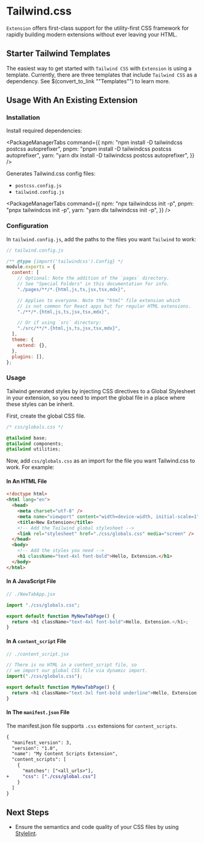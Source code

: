 # Tailwind.css


`Extension` offers first-class support for the utility-first CSS framework for rapidly building modern extensions without ever leaving your HTML.

## Starter Tailwind Templates

The easiest way to get started with `Tailwind CSS` with `Extension` is using a template. Currently, there are three templates that include `Tailwind CSS` as a dependency. See $(convert_to_link ""Templates"") to learn more.

## Usage With An Existing Extension

### Installation

Install required dependencies:

<PackageManagerTabs
  command={{
    npm: "npm install -D tailwindcss postcss autoprefixer",
    pnpm: "pnpm install -D tailwindcss postcss autoprefixer",
    yarn: "yarn dlx install -D tailwindcss postcss autoprefixer",
  }}
/>

Generates Tailwind.css config files:

- `postcss.config.js`
- `tailwind.config.js`

<PackageManagerTabs
  command={{
    npm: "npx tailwindcss init -p",
    pnpm: "pnpx tailwindcss init -p",
    yarn: "yarn dlx tailwindcss init -p",
  }}
/>

### Configuration

In `tailwind.config.js`, add the paths to the files you want `Tailwind` to work:

```js
// tailwind.config.js

/** @type {import('tailwindcss').Config} */
module.exports = {
  content: [
    // Optional: Note the addition of the `pages` directory.
    // See "Special Folders" in this documentation for info.
    "./pages/**/*.{html,js,ts,jsx,tsx,mdx}",

    // Applies to everyone. Note the "html" file extension which
    // is not common for React apps but for regular HTML extensions.
    "./**/*.{html,js,ts,jsx,tsx,mdx}",

    // Or if using `src` directory:
    "./src/**/*.{html,js,ts,jsx,tsx,mdx}",
  ],
  theme: {
    extend: {},
  },
  plugins: [],
};
```

### Usage

Tailwind generated styles by injecting CSS directives to a Global Stylesheet in your extension, so you need to import the global file in a place where these styles can be inherit.

First, create the global CSS file.

```css
/* css/globals.css */

@tailwind base;
@tailwind components;
@tailwind utilities;
```

Now, add `css/globals.css` as an import for the file you want Tailwind.css to work. For example:

#### In An HTML File

```html
<!doctype html>
<html lang="en">
  <head>
    <meta charset="utf-8" />
    <meta name="viewport" content="width=device-width, initial-scale=1" />
    <title>New Extension</title>
    <!-- Add the Tailwind global stylesheet -->
    <link rel="stylesheet" href="./css/globals.css" media="screen" />
  </head>
  <body>
    <!-- Add the styles you need -->
    <h1 className="text-4xl font-bold">Hello, Extension.</h1>
  </body>
</html>
```

#### In A JavaScript File

```js
// ./NewTabApp.jsx

import "./css/globals.css";

export default function MyNewTabPage() {
  return <h1 className="text-4xl font-bold">Hello, Extension.</h1>;
}
```

#### In A `content_script` File

```js
// ./content_script.jsx

// There is no HTML in a content_script file, so
// we import our global CSS file via dynamic import.
import("./css/globals.css");

export default function MyNewTabPage() {
  return <h1 className="text-3xl font-bold underline">Hello, Extension!</h1>;
}
```

#### In The `manifest.json` File

The manifest.json file supports `.css` extensions for `content_scripts`.

```diff
{
  "manifest_version": 3,
  "version": "1.0",
  "name": "My Content Scripts Extension",
  "content_scripts": [
    {
      "matches": ["<all_urls>"],
+     "css": ["./css/global.css"]
    }
  ]
}

```

## Next Steps

- Ensure the semantics and code quality of your CSS files by using [Stylelint](#).
